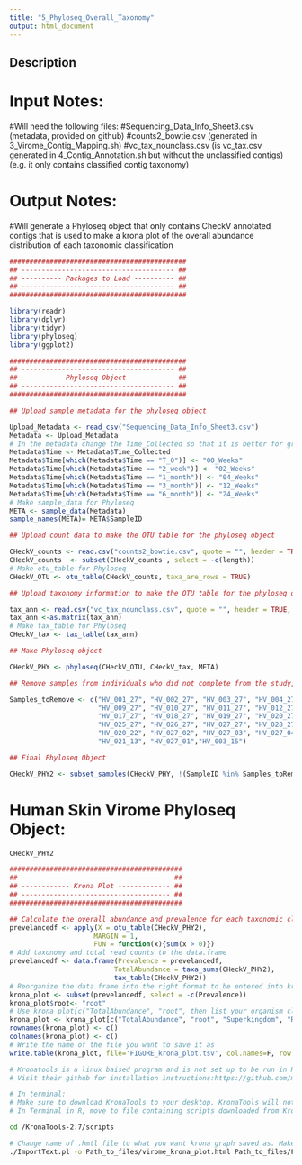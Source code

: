 ```yaml
---
title: "5_Phyloseq_Overall_Taxonomy"
output: html_document
---
```


## Description

# Input Notes: 
  #Will need the following files: 
  #Sequencing_Data_Info_Sheet3.csv (metadata, provided on github)
  #counts2_bowtie.csv (generated in 3_Virome_Contig_Mapping.sh)
  #vc_tax_nounclass.csv (is vc_tax.csv generated in 4_Contig_Annotation.sh but without the unclassified contigs) (e.g. it only contains classified contig taxonomy) 

# Output Notes: 
  #Will generate a Phyloseq object that only contains CheckV annotated contigs that is used to make a krona plot of the overall abundance distribution of each taxonomic classification 



```r
############################################
## -------------------------------------- ##
## ---------- Packages to Load ---------- ##
## -------------------------------------- ##
############################################

library(readr)
library(dplyr)
library(tidyr)
library(phyloseq)
library(ggplot2)
```


```r
############################################
## -------------------------------------- ##
## ---------- Phyloseq Object ----------- ##
## -------------------------------------- ##
############################################

## Upload sample metadata for the phyloseq object

Upload_Metadata <- read_csv("Sequencing_Data_Info_Sheet3.csv")
Metadata <- Upload_Metadata
# In the metadata change the Time_Collected so that it is better for graph outputs
Metadata$Time <- Metadata$Time_Collected
Metadata$Time[which(Metadata$Time == "T_0")] <- "00_Weeks"
Metadata$Time[which(Metadata$Time == "2_week")] <- "02_Weeks"
Metadata$Time[which(Metadata$Time == "1_month")] <- "04_Weeks"
Metadata$Time[which(Metadata$Time == "3_month")] <- "12_Weeks"
Metadata$Time[which(Metadata$Time == "6_month")] <- "24_Weeks"
# Make sample_data for Phyloseq
META <- sample_data(Metadata)
sample_names(META)= META$SampleID

## Upload count data to make the OTU table for the phyloseq object

CHeckV_counts <- read.csv("counts2_bowtie.csv", quote = "", header = TRUE, stringsAsFactors = FALSE, row.names = 1)
CHeckV_counts  <- subset(CHeckV_counts , select = -c(length))
# Make otu_table for Phyloseq
CHeckV_OTU <- otu_table(CHeckV_counts, taxa_are_rows = TRUE)

## Upload taxonomy information to make the OTU table for the phyloseq object

tax_ann <- read.csv("vc_tax_nounclass.csv", quote = "", header = TRUE, stringsAsFactors = FALSE, row.names = 1)
tax_ann <-as.matrix(tax_ann)
# Make tax_table for Phyloseq
CHeckV_tax <- tax_table(tax_ann)

## Make Phyloseq object

CHeckV_PHY <- phyloseq(CHeckV_OTU, CHeckV_tax, META)

## Remove samples from individuals who did not complete from the study, samples from individuals who did not have a complete set of samples, and samples that were repeated samples

Samples_toRemove <- c("HV_001_27", "HV_002_27", "HV_003_27", "HV_004_27", "HV_005_27", "HV_006_27", "HV_007_27", "HV_008_27",
                      "HV_009_27", "HV_010_27", "HV_011_27", "HV_012_27", "HV_013_27", "HV_014_27", "HV_015_27", "HV_016_27",
                      "HV_017_27", "HV_018_27", "HV_019_27", "HV_020_27", "HV_021_27", "HV_022_27", "HV_023_27", "HV_024_27",
                      "HV_025_27", "HV_026_27", "HV_027_27", "HV_028_27", "HV_029_27", "HV_030_27", "HV_015_20", "HV_015_21", 
                      "HV_020_22", "HV_027_02", "HV_027_03", "HV_027_04", "HV_027_05", "HV_027_06", "HV_027_07", "HV_020_10",
                      "HV_021_13", "HV_027_01","HV_003_15")

## Final Phyloseq Object

CHeckV_PHY2 <- subset_samples(CHeckV_PHY, !(SampleID %in% Samples_toRemove))
```
# Human Skin Virome Phyloseq Object:
```r
CHeckV_PHY2
```

```r
###########################################
## ------------------------------------- ##
## ------------ Krona Plot ------------- ##
## ------------------------------------- ##
###########################################

## Calculate the overall abundance and prevalence for each taxonomic classification 
prevelancedf <- apply(X = otu_table(CHeckV_PHY2),
                     MARGIN = 1,
                     FUN = function(x){sum(x > 0)})
# Add taxonomy and total read counts to the data.frame
prevelancedf <- data.frame(Prevalence = prevelancedf,
                          TotalAbundance = taxa_sums(CHeckV_PHY2),
                          tax_table(CHeckV_PHY2))
# Reorganize the data.frame into the right format to be entered into kronatools                          
krona_plot <- subset(prevelancedf, select = -c(Prevalence))
krona_plot$root<- "root"
# Use krona_plot[c("TotalAbundance", "root", then list your organism classification ranks (col headers of your taxonomy file)
krona_plot <- krona_plot[c("TotalAbundance", "root", "Superkingdom", "Realm", "Kingdom", "Phylum", "Class", "Order", "Family","Subfamily", "Genus", "Species")]
rownames(krona_plot) <- c()
colnames(krona_plot) <- c()
# Write the name of the file you want to save it as
write.table(krona_plot, file='FIGURE_krona_plot.tsv', col.names=F, row.names=F, sep = "\t",quote=F)
```
```bash
# Kronatools is a linux baised program and is not set up to be run in R
# Visit their github for installation instructions:https://github.com/marbl/Krona/wiki/KronaTools

# In terminal:
# Make sure to download KronaTools to your desktop. KronaTools will not work in R. 
# In Terminal in R, move to file containing scripts downloaded from KronaTools

cd /KronaTools-2.7/scripts

# Change name of .hmtl file to what you want krona graph saved as. Make sure to change the Path_to_files to the correct path you are using for your files. 
./ImportText.pl -o Path_to_files/virome_krona_plot.html Path_to_files/FIGURE_krona_plot.tsv
```
